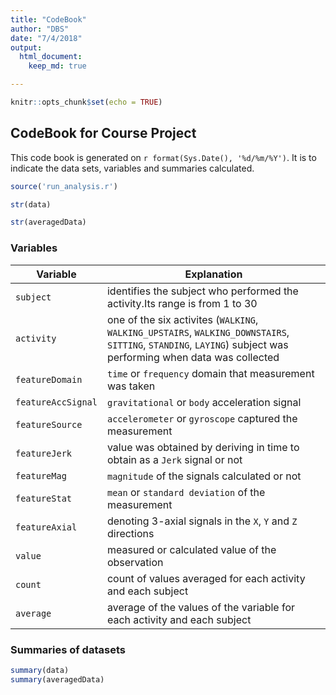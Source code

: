 ```yaml
---
title: "CodeBook"
author: "DBS"
date: "7/4/2018"
output: 
  html_document:
    keep_md: true

---
```


```r
knitr::opts_chunk$set(echo = TRUE)
```

## CodeBook for Course Project 

This code book is generated on `r format(Sys.Date(), '%d/%m/%Y')`. It is to indicate the data sets, variables and summaries calculated.

```r
source('run_analysis.r')
```

```r
str(data)
```


```r
str(averagedData)
```

### Variables
Variable    |   Explanation
--------------- | -------------------------------------
`subject`   |   identifies the subject who performed the activity.Its range is from 1 to 30 
`activity`   |   one of the six activites (`WALKING`, `WALKING_UPSTAIRS`, `WALKING_DOWNSTAIRS`, `SITTING`, `STANDING`, `LAYING`) subject was performing when data was collected
`featureDomain` |   `time` or `frequency` domain that measurement was taken
`featureAccSignal` | `gravitational` or `body` acceleration signal
`featureSource` | `accelerometer` or `gyroscope` captured the measurement 
`featureJerk` | value was obtained by deriving in time to obtain as a `Jerk` signal or not
`featureMag` | `magnitude` of the signals calculated or not
`featureStat`| `mean` or `standard deviation` of the measurement
`featureAxial` | denoting 3-axial signals in the `X`, `Y` and `Z` directions
`value` | measured or calculated value of the observation
`count` | count of values averaged for each activity and each subject 
`average` | average of the values of the variable for each activity and each subject

### Summaries of datasets

```r
summary(data)
summary(averagedData)
```



